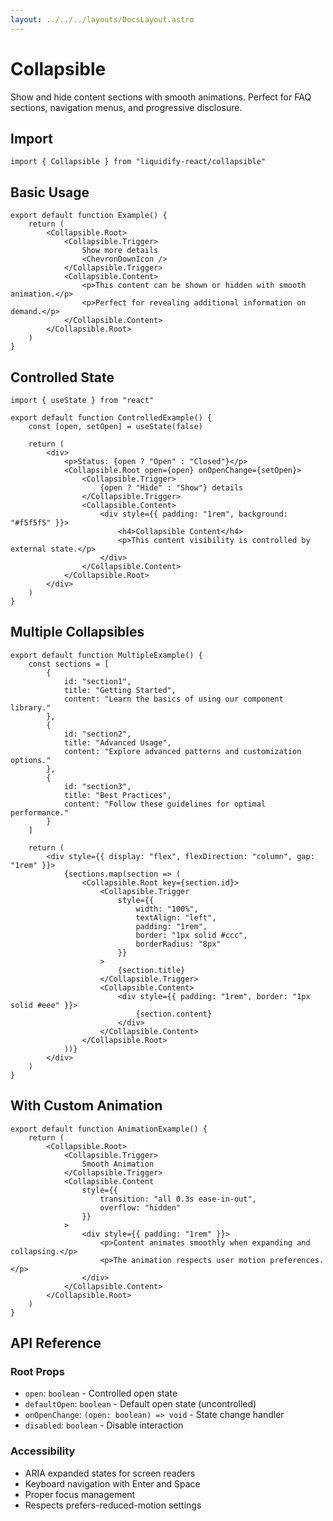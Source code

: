 ```yaml
---
layout: ../../../layouts/DocsLayout.astro
---
```


# Collapsible

Show and hide content sections with smooth animations. Perfect for FAQ sections, navigation menus, and progressive disclosure.

## Import

```tsx
import { Collapsible } from "liquidify-react/collapsible"
```

## Basic Usage

```tsx
export default function Example() {
	return (
		<Collapsible.Root>
			<Collapsible.Trigger>
				Show more details
				<ChevronDownIcon />
			</Collapsible.Trigger>
			<Collapsible.Content>
				<p>This content can be shown or hidden with smooth animation.</p>
				<p>Perfect for revealing additional information on demand.</p>
			</Collapsible.Content>
		</Collapsible.Root>
	)
}
```

## Controlled State

```tsx
import { useState } from "react"

export default function ControlledExample() {
	const [open, setOpen] = useState(false)
	
	return (
		<div>
			<p>Status: {open ? "Open" : "Closed"}</p>
			<Collapsible.Root open={open} onOpenChange={setOpen}>
				<Collapsible.Trigger>
					{open ? "Hide" : "Show"} details
				</Collapsible.Trigger>
				<Collapsible.Content>
					<div style={{ padding: "1rem", background: "#f5f5f5" }}>
						<h4>Collapsible Content</h4>
						<p>This content visibility is controlled by external state.</p>
					</div>
				</Collapsible.Content>
			</Collapsible.Root>
		</div>
	)
}
```

## Multiple Collapsibles

```tsx
export default function MultipleExample() {
	const sections = [
		{
			id: "section1",
			title: "Getting Started",
			content: "Learn the basics of using our component library."
		},
		{
			id: "section2", 
			title: "Advanced Usage",
			content: "Explore advanced patterns and customization options."
		},
		{
			id: "section3",
			title: "Best Practices", 
			content: "Follow these guidelines for optimal performance."
		}
	]
	
	return (
		<div style={{ display: "flex", flexDirection: "column", gap: "1rem" }}>
			{sections.map(section => (
				<Collapsible.Root key={section.id}>
					<Collapsible.Trigger 
						style={{ 
							width: "100%", 
							textAlign: "left",
							padding: "1rem",
							border: "1px solid #ccc",
							borderRadius: "8px"
						}}
					>
						{section.title}
					</Collapsible.Trigger>
					<Collapsible.Content>
						<div style={{ padding: "1rem", border: "1px solid #eee" }}>
							{section.content}
						</div>
					</Collapsible.Content>
				</Collapsible.Root>
			))}
		</div>
	)
}
```

## With Custom Animation

```tsx
export default function AnimationExample() {
	return (
		<Collapsible.Root>
			<Collapsible.Trigger>
				Smooth Animation
			</Collapsible.Trigger>
			<Collapsible.Content
				style={{
					transition: "all 0.3s ease-in-out",
					overflow: "hidden"
				}}
			>
				<div style={{ padding: "1rem" }}>
					<p>Content animates smoothly when expanding and collapsing.</p>
					<p>The animation respects user motion preferences.</p>
				</div>
			</Collapsible.Content>
		</Collapsible.Root>
	)
}
```

## API Reference

### Root Props
- `open`: `boolean` - Controlled open state
- `defaultOpen`: `boolean` - Default open state (uncontrolled)
- `onOpenChange`: `(open: boolean) => void` - State change handler
- `disabled`: `boolean` - Disable interaction

### Accessibility
- ARIA expanded states for screen readers
- Keyboard navigation with Enter and Space
- Proper focus management
- Respects prefers-reduced-motion settings
